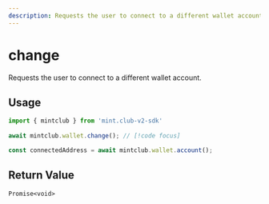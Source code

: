 ```yaml
---
description: Requests the user to connect to a different wallet account. 
---
```


# change 

Requests the user to connect to a different wallet account. 


## Usage

```ts twoslash [example.ts]
import { mintclub } from 'mint.club-v2-sdk'
 
await mintclub.wallet.change(); // [!code focus]

const connectedAddress = await mintclub.wallet.account();
```

## Return Value

`Promise<void>`



